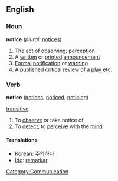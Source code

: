==English==

===Noun===
'''notice'''  (''plural:'' [[notices]])
# The act of [[observing]]; [[perception]]
# A [[written]] or [[printed]] [[announcement]]
# [[Formal]] [[notification]] or [[warning]]
# A [[publish]]ed [[critical]] [[review]] of a [[play]] etc.

===Verb===
'''notice'''  ([[notices]], [[noticed]], [[noticing]])

[[transitive]]
# To [[observe]] or take notice of
# To [[detect]]; to [[perceive]] with the [[mind]]

====Translations====
*Korean: [[주의하다]]
*[[Ido]]: [[remarkar]]

[[Category:Communication]]